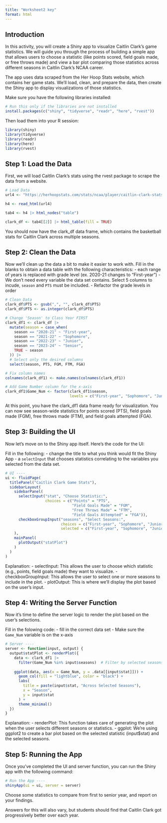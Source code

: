 ```yaml
---
title: "Worksheet2 key"
format: html
---
```


## Introduction
In this activity, you will create a Shiny app to visualize Caitlin Clark’s game statistics. We will guide you through the process of building a simple app that allows users to choose a statistic (like points scored, field goals made, or free throws made) and view a bar plot comparing those statistics across different seasons in Caitlin Clark’s NCAA career.

The app uses data scraped from the Her Hoop Stats website, which contains her game stats. We'll load, clean, and prepare the data, then create the Shiny app to display visualizations of those statistics.

Make sure you have the following libraries installed:
```r
# Run this only if the libraries are not installed
install.packages(c("shiny", "tidyverse", "readr", "here", "rvest"))
```

Then load them into your R session:

```r
library(shiny)
library(tidyverse)
library(readr)
library(here)
library(rvest)
```

## Step 1: Load the Data
First, we will load Caitlin Clark’s stats using the rvest package to scrape the data from a website.

```r
# Load Data
url4 <- "https://herhoopstats.com/stats/ncaa/player/caitlin-clark-stats-11eb2f34-a838-c400-aa81-12df17ae4e1e/"

h4 <- read_html(url4)

tab4 <- h4 |> html_nodes("table")

clark_df <- tab4[[2]] |> html_table(fill = TRUE)
```

You should now have the clark_df data frame, which contains the basketball stats for Caitlin Clark across multiple seasons.

## Step 2: Clean the Data

Now we’ll clean up the data a bit to make it easier to work with. Fill in the blanks to obtain a data table with the following characteristics:
- each range of years is replaced with grade level (ex. 2020-21 changes to "First-year")
- We don't need every variable the data set contains. Select 5 columns to incude, `season` and `PTS` must be included. - Refactor the grade levels in order

```r
# Clean Data
clark_df$PTS <- gsub(",", "", clark_df$PTS) 
clark_df$PTS <- as.integer(clark_df$PTS)

# Change 'Season' to Class Year FIRST
clark_df1 <- clark_df |>
  mutate(season = case_when(
    season == "2020-21" ~ "First-year",
    season == "2021-22" ~ "Sophomore",
    season == "2022-23" ~ "Junior",
    season == "2023-24" ~ "Senior",
    TRUE ~ season
  )) |> 
  # Select only the desired columns
  select(season, PTS, FGM, FTM, FGA)

# Fix column names
colnames(clark_df1) <- make.names(colnames(clark_df1))

# Add Game Number column for the x-axis
clark_df1$Game_Num <- factor(clark_df1$season, 
                             levels = c("First-year", "Sophomore", "Junior", "Senior"))

```

At this point, you have the clark_df1 data frame ready for visualization. You can now see season-wide statistics for points scored (PTS), field goals made (FGM), free throws made (FTM), and field goals attempted (FGA).

## Step 3: Building the UI
Now let’s move on to the Shiny app itself. Here’s the code for the UI:

Fill in the following:
- change the title to what you think would fit the Shiny App
- a `selectInput` that chooses statistics correlating to the variables you selected from the data set.

```r
# UI ----
ui <- fluidPage(
  titlePanel("Caitlin Clark Game Stats"),
  sidebarLayout(
    sidebarPanel(
      selectInput("stat", "Choose Statistic:", 
                  choices = c("Points" = "PTS", 
                              "Field Goals Made" = "FGM",
                              "Free Throws Made" = "FTM",
                              "Field Goals Attempted" = "FGA")),
      checkboxGroupInput("seasons", "Select Seasons:", 
                         choices = c("First-year", "Sophomore", "Junior", "Senior"),
                         selected = c("First-year", "Sophomore", "Junior", "Senior"))
    ),
    mainPanel(
      plotOutput("statPlot")
    )
  )
)

```

Explanation:
- selectInput: This allows the user to choose which statistic (e.g., points, field goals made) they want to visualize.
- checkboxGroupInput: This allows the user to select one or more seasons to include in the plot.
- plotOutput: This is where we’ll display the plot based on the user’s input.

## Step 4: Writing the Server Function
Now it’s time to define the server logic to render the plot based on the user’s selections.

Fill in the folowing code:
- fill in the correct data set
- Make sure the `Game_Num` variable is on the x-axis

```r
# Server ----
server <- function(input, output) {
  output$statPlot <- renderPlot({
    data <- clark_df1 |>
      filter(Game_Num %in% input$seasons)  # Filter by selected seasons
    
    ggplot(data, aes(x = Game_Num, y = .data[[input$stat]])) +
      geom_col(fill = "lightblue", color = "black") +
      labs(
        title = paste(input$stat, "Across Selected Seasons"),
        x = "Season",
        y = input$stat
      ) +
      theme_minimal()
  })
}

```

Explanation:
- renderPlot: This function takes care of generating the plot when the user selects different seasons or statistics.
- ggplot: We're using ggplot2 to create a bar plot based on the selected statistic (input$stat) and the selected seasons.

## Step 5: Running the App
Once you've completed the UI and server function, you can run the Shiny app with the following command:

```r
# Run the App ----
shinyApp(ui = ui, server = server)

```

Choose some statistics to compare from first to senior year, and report on your findings. 

Answers for this will also vary, but students should find that Caitlin Clark got progressively better over each year.





